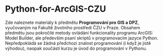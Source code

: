 # Python-for-ArcGIS-CZU

Zde naleznete materiály k předmětu **Programování pro GIS a DPZ**, vyučovaným na Fakultě životního prostředí ČZU v Praze. Obsahem předmětu jsou pokročilé metody ovládání funkcionality programu ArcGIS: Model Builder, ale především psaní skriptů v programovacím jazyce Python. Nepředpokládá se žádná předchozí znalost programování (i když je jistě výhodou), naopak součástí kurzu je úvod do programování v Pythonu.



